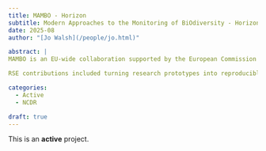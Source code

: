 ```yaml
---
title: MAMBO - Horizon 
subtitle: Modern Approaches to the Monitoring of BiOdiversity - Horizon EU project 
date: 2025-08
author: "[Jo Walsh](/people/jo.html)"

abstract: |
MAMBO is an EU-wide collaboration supported by the European Commission's Horizon funding scheme. UKCEH are leading its Work Package 4, on innovative methods for working with drone data to monitor habitats.

RSE contributions included turning research prototypes into reproducible packages and documented notebooks for public workshops, supporting infrastructure for drone data processing with web-based tools, and presenting at project meetings and outreach webinars on developing deep learning models to analyse drone data.

categories:
  - Active
  - NCDR

draft: true
---
```


:::{.callout-note}
This is an **active** project.
:::

